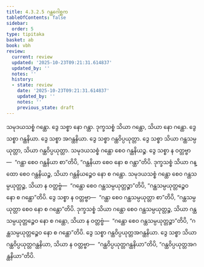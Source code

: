 ```yaml
---
title: 4.3.2.5 ဂန္ထဂေါစ္ဆက
tableOfContents: false
sidebar:
  order: 5
type: tipitaka
basket: ab
book: vbh
review:
  current: review
  updated: '2025-10-23T09:21:31.614837'
  updated_by: ''
  notes: ''
  history:
  - state: review
    date: '2025-10-23T09:21:31.614837'
    updated_by: ''
    notes: ''
    previous_state: draft
---
```



<ReviewStatus review={frontmatter.review} showDetails={true} />

<HypothesisAnnotation frontmatter={frontmatter} />

<DynamicBreadcrumb />

<Paragraph number="848" book="vbh">
သမုဒယသစ္စံ ဂန္ထော. ဒွေ သစ္စာ နော ဂန္ထာ. ဒုက္ခသစ္စံ သိယာ ဂန္ထော, သိယာ နော ဂန္ထော. ဒွေ သစ္စာ ဂန္ထနိယာ. ဒွေ သစ္စာ အဂန္ထနိယာ. ဒွေ သစ္စာ ဂန္ထဝိပ္ပယုတ္တာ. ဒွေ သစ္စာ သိယာ ဂန္ထသမ္ပယုတ္တာ, သိယာ ဂန္ထဝိပ္ပယုတ္တာ. သမုဒယသစ္စံ ဂန္ထော စေဝ ဂန္ထနိယဉ္စ. ဒွေ သစ္စာ န ဝတ္တဗ္ဗာ—  “ဂန္ထာ စေဝ ဂန္ထနိယာ စာ”တိပိ, “ဂန္ထနိယာ စေဝ နော စ ဂန္ထာ”တိပိ. ဒုက္ခသစ္စံ သိယာ ဂန္ထော စေဝ ဂန္ထနိယဉ္စ, သိယာ ဂန္ထနိယဉ္စေဝ နော စ ဂန္ထော. သမုဒယသစ္စံ ဂန္ထော စေဝ ဂန္ထသမ္ပယုတ္တဉ္စ, သိယာ န ဝတ္တဗ္ဗံ—  “ဂန္ထော စေဝ ဂန္ထသမ္ပယုတ္တဉ္စာ”တိပိ, “ဂန္ထသမ္ပယုတ္တဉ္စေဝ နော စ ဂန္ထော”တိပိ. ဒွေ သစ္စာ န ဝတ္တဗ္ဗာ—  “ဂန္ထာ စေဝ ဂန္ထသမ္ပယုတ္တာ စာ”တိပိ, “ဂန္ထသမ္ပယုတ္တာ စေဝ နော စ ဂန္ထော”တိပိ. ဒုက္ခသစ္စံ သိယာ ဂန္ထော စေဝ ဂန္ထသမ္ပယုတ္တဉ္စ, သိယာ ဂန္ထသမ္ပယုတ္တဉ္စေဝ နော စ ဂန္ထော, သိယာ န ဝတ္တဗ္ဗံ—  “ဂန္ထော စေဝ ဂန္ထသမ္ပယုတ္တဉ္စာ”တိပိ, “ဂန္ထသမ္ပယုတ္တဉ္စေဝ နော စ ဂန္ထော”တိပိ. ဒွေ သစ္စာ ဂန္ထဝိပ္ပယုတ္တအဂန္ထနိယာ. ဒွေ သစ္စာ သိယာ ဂန္ထဝိပ္ပယုတ္တဂန္ထနိယာ, သိယာ န ဝတ္တဗ္ဗာ—  “ဂန္ထဝိပ္ပယုတ္တဂန္ထနိယာ”တိပိ, “ဂန္ထဝိပ္ပယုတ္တအဂန္ထနိယာ”တိပိ.
</Paragraph>